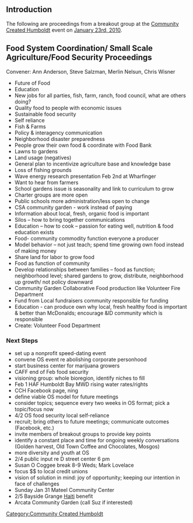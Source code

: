 {{TOCright}}
==Introduction==
The following are proceedings from a breakout group at the [[Community Created Humboldt]] event on [[Community_Created_Humboldt/Jan_23_10|January 23rd, 2010]]. 

==Food System Coordination/ Small Scale Agriculture/Food Security Proceedings==
Convener: Ann Anderson, Steve Salzman, Merlin Nelsun, Chris Wisner
*Future of Food
*Education
*New jobs for all parties, fish, farm, ranch, food council, what are others doing? 
*Quality food to people with economic issues
*Sustainable food security
*Self reliance
*Fish & Farms
*Policy & interagency communication
*Neighborhood disaster preparedness
*People grow their own food & coordinate with Food Bank
*Lawns to gardens
*Land usage (negatives)
*General plan to incentivize agriculture base and knowledge base
*Loss of fishing grounds
*Wave energy research presentation Feb 2nd at Wharfinger
*Want to hear from farmers 
*School gardens issue is seasonality and link to curriculum to grow
*Charter groups are more open
*Public schools more administration/less open to change
*CSA community garden - work instead of paying
*Information about local, fresh, organic food is important
*Silos – how to bring together communications
*Education – how to cook – passion for eating well, nutrition & food education exists
*Food- community commodity function everyone a producer
*Model behavior – not just teach; spend time growing own food instead of making money
*Share land for labor to grow food
*Food as function of community
*Develop relationships between families – food as function; neighborhood level; shared gardens to grow, distribute, neighborhood up growth/ not policy downward
*Community Garden Collaborative Food production like Volunteer Fire Department
*Fund from Local fundraisers community responsible for funding
*Education - can produce own why local, fresh healthy food is important & better than McDonalds; encourage &ID community which is responsible
*Create: Volunteer Food Department


=== Next Steps ===

*set up a nonprofit speed-dating event 
*convene OS event re abolishing corporate personhood 
*start business center for marijuana growers 
*CAFF end of Feb food security 
*visioning group: whole bioregion, identify niches to fill 
*Feb 1 HAF Humboldt Bay MWD rising water rates/rights 
*CCH Facebook page, ning 
*define viable OS model for future meetings 
*consider topics; sequence every two weeks in OS format; pick a topic/focus now 
*4/2 OS food security local self-reliance 
*recruit; bring others to future meetings; communicate outcomes (Facebook, etc.) 
*invite members of breakout groups to provide key points 
*identify a constant place and time for ongoing weekly conversations (Golden harvest, Old Town Coffee and Chocolates, Mosgos) 
*more diversity and youth at OS 
*2/4 public input re D street center 6 pm 
*Susan O Coggee break 8-9 Weds; Mark Lovelace 
*focus $$ to local credit unions 
*vision of solution in mind: joy of opportunity; keeping our intention in face of challenges 
*Sunday Jan 31 Mateel Community Center 
*2/5 Bayside Grange [[Haiti]] benefit 
*Arcata Community Garden (call Suz if interested)

[[Category:Community Created Humboldt]]